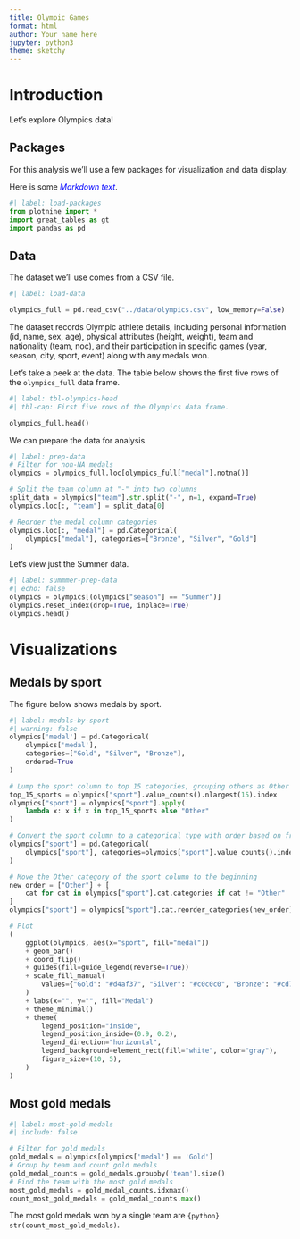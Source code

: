 ```yaml
---
title: Olympic Games
format: html
author: Your name here
jupyter: python3
theme: sketchy
---
```


# Introduction

Let's explore Olympics data!

## Packages

For this analysis we'll use a few packages for visualization and data display.

Here is some [*Markdown text*]{style="color:blue;"}.

```python
#| label: load-packages
from plotnine import *
import great_tables as gt
import pandas as pd
```

## Data

The dataset we'll use comes from a CSV file.

```python
#| label: load-data

olympics_full = pd.read_csv("../data/olympics.csv", low_memory=False)
```

The dataset records Olympic athlete details, including personal information (id, name, sex, age), physical attributes (height, weight), team and nationality (team, noc), and their participation in specific games (year, season, city, sport, event) along with any medals won.

Let's take a peek at the data. The table below shows the first five rows of the `olympics_full` data frame.

```python
#| label: tbl-olympics-head
#| tbl-cap: First five rows of the Olympics data frame.

olympics_full.head()
```

We can prepare the data for analysis.

```python
#| label: prep-data
# Filter for non-NA medals
olympics = olympics_full.loc[olympics_full["medal"].notna()]

# Split the team column at "-" into two columns
split_data = olympics["team"].str.split("-", n=1, expand=True)
olympics.loc[:, "team"] = split_data[0]

# Reorder the medal column categories
olympics.loc[:, "medal"] = pd.Categorical(
    olympics["medal"], categories=["Bronze", "Silver", "Gold"]
)
```

Let's view just the Summer data.

```python
#| label: summmer-prep-data
#| echo: false
olympics = olympics[(olympics["season"] == "Summer")]
olympics.reset_index(drop=True, inplace=True)
olympics.head()
```

# Visualizations

::: {.panel-tabset}

## Medals by sport

The figure below shows medals by sport.

```python
#| label: medals-by-sport
#| warning: false
olympics['medal'] = pd.Categorical(
    olympics['medal'], 
    categories=["Gold", "Silver", "Bronze"], 
    ordered=True
)

# Lump the sport column to top 15 categories, grouping others as Other
top_15_sports = olympics["sport"].value_counts().nlargest(15).index
olympics["sport"] = olympics["sport"].apply(
    lambda x: x if x in top_15_sports else "Other"
)

# Convert the sport column to a categorical type with order based on frequency, and reverse the order
olympics["sport"] = pd.Categorical(
    olympics["sport"], categories=olympics["sport"].value_counts().index[::-1]
)

# Move the Other category of the sport column to the beginning
new_order = ["Other"] + [
    cat for cat in olympics["sport"].cat.categories if cat != "Other"
]
olympics["sport"] = olympics["sport"].cat.reorder_categories(new_order)

# Plot
(
    ggplot(olympics, aes(x="sport", fill="medal"))
    + geom_bar()
    + coord_flip()
    + guides(fill=guide_legend(reverse=True))
    + scale_fill_manual(
        values={"Gold": "#d4af37", "Silver": "#c0c0c0", "Bronze": "#cd7f32"}
    )
    + labs(x="", y="", fill="Medal")
    + theme_minimal()
    + theme(
        legend_position="inside",
        legend_position_inside=(0.9, 0.2),
        legend_direction="horizontal",
        legend_background=element_rect(fill="white", color="gray"),
        figure_size=(10, 5),
    )
)
```

## Most gold medals

```python
#| label: most-gold-medals
#| include: false

# Filter for gold medals
gold_medals = olympics[olympics['medal'] == 'Gold']
# Group by team and count gold medals
gold_medal_counts = gold_medals.groupby('team').size()
# Find the team with the most gold medals
most_gold_medals = gold_medal_counts.idxmax()
count_most_gold_medals = gold_medal_counts.max()
```

The most gold medals won by a single team are `{python} str(count_most_gold_medals)`.

:::
